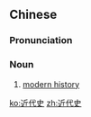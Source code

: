 ==Chinese==
{{zh-forms|type=21}}

===Pronunciation===
{{zh-pron
|m=jìndàishǐ
|mn=kīn-tāi-sú/kūn-tāi-sú
|cat=n
}}

===Noun===
{{zh-noun}}

# [[modern history]]

[[ko:近代史]]
[[zh:近代史]]
